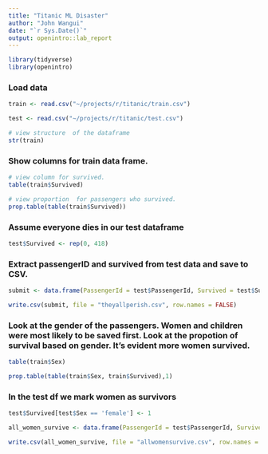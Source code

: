 ```yaml
---
title: "Titanic ML Disaster"
author: "John Wangui"
date: "`r Sys.Date()`"
output: openintro::lab_report
---
```


```r
library(tidyverse)
library(openintro)
```

### Load data

```r

train <- read.csv("~/projects/r/titanic/train.csv")

test <- read.csv("~/projects/r/titanic/test.csv")

# view structure  of the dataframe
str(train)
```

### Show columns for train data frame.

```r
# view column for survived.
table(train$Survived)

# view proportion  for passengers who survived.
prop.table(table(train$Survived))
```
### Assume everyone dies in our test dataframe

```r
test$Survived <- rep(0, 418)
```

### Extract passengerID and survived from test data and save to CSV.

```r
submit <- data.frame(PassengerId = test$PassengerId, Survived = test$Survived)

write.csv(submit, file = "theyallperish.csv", row.names = FALSE)

```

### Look at the gender of the passengers. Women and children were most likely to be saved first. Look at the propotion of survival based on gender. It's evident more women survived.

```r
table(train$Sex)

prop.table(table(train$Sex, train$Survived),1)
```
### In the test df we mark women as survivors

```r
test$Survived[test$Sex == 'female'] <- 1

all_women_survive <- data.frame(PassengerId = test$PassengerId, Survived = test$Survived)

write.csv(all_women_survive, file = "allwomensurvive.csv", row.names = FALSE)
```


